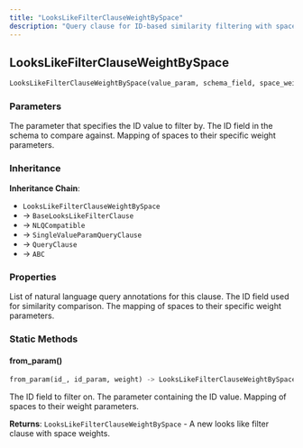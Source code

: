 ```yaml
---
title: "LooksLikeFilterClauseWeightBySpace"
description: "Query clause for ID-based similarity filtering with space-specific weights"
---
```


## LooksLikeFilterClauseWeightBySpace

```python
LooksLikeFilterClauseWeightBySpace(value_param, schema_field, space_weight_map=<factory>)
```

### Parameters

<ParamField path="value_param" type="TypedParam | Evaluated[TypedParam]" required>
The parameter that specifies the ID value to filter by.
</ParamField>

<ParamField path="schema_field" type="IdField" required>
The ID field in the schema to compare against.
</ParamField>

<ParamField path="space_weight_map" type="SpaceWeightMap" default="<factory>">
Mapping of spaces to their specific weight parameters.
</ParamField>

### Inheritance

**Inheritance Chain**: 
- `LooksLikeFilterClauseWeightBySpace` 
- → `BaseLooksLikeFilterClause`
- → `NLQCompatible`
- → `SingleValueParamQueryClause`
- → `QueryClause`
- → `ABC`

### Properties

<ParamField path="nlq_annotations" type="list[NLQAnnotation]">
List of natural language query annotations for this clause.
</ParamField>

<ParamField path="schema_field" type="IdField">
The ID field used for similarity comparison.
</ParamField>

<ParamField path="space_weight_map" type="SpaceWeightMap">
The mapping of spaces to their specific weight parameters.
</ParamField>

### Static Methods

#### from_param()

```python
from_param(id_, id_param, weight) -> LooksLikeFilterClauseWeightBySpace
```

<ParamField path="id_" type="IdField" required>
The ID field to filter on.
</ParamField>

<ParamField path="id_param" type="StringParamType" required>
The parameter containing the ID value.
</ParamField>

<ParamField path="weight" type="Mapping[Space, NumericParamType]" required>
Mapping of spaces to their weight parameters.
</ParamField>

**Returns**: `LooksLikeFilterClauseWeightBySpace` - A new looks like filter clause with space weights.